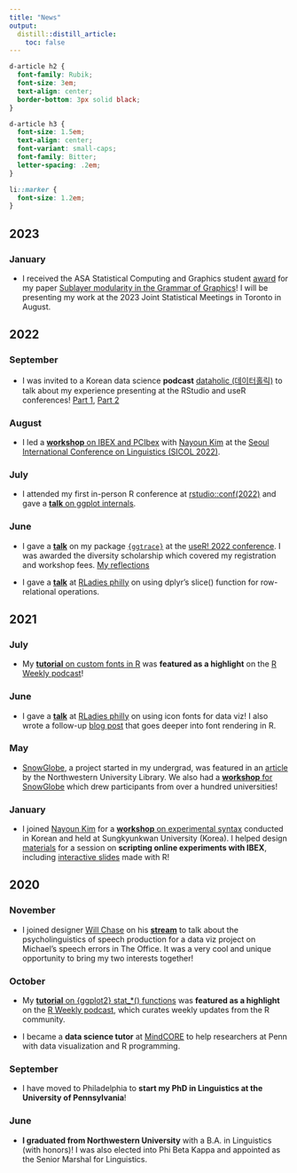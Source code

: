 ```yaml
---
title: "News"
output:
  distill::distill_article:
    toc: false
---
```


```css
d-article h2 {
  font-family: Rubik;
  font-size: 3em;
  text-align: center;
  border-bottom: 3px solid black;
}

d-article h3 {
  font-size: 1.5em;
  text-align: center;
  font-variant: small-caps;
  font-family: Bitter;
  letter-spacing: .2em;
}

li::marker {
  font-size: 1.2em;
}
```

## 2023

### January

- I received the ASA Statistical Computing and Graphics student [award](https://community.amstat.org/jointscsg-section/awards/student-paper-competition) for my paper [Sublayer modularity in the Grammar of Graphics](static/papers/Choe_2022_SublayerGG.pdf)! I will be presenting my work at the 2023 Joint Statistical Meetings in Toronto in August.

## 2022

### September

- I was invited to a Korean data science **podcast** [dataholic (데이터홀릭)](https://www.youtube.com/c/dataholic4) to talk about my experience presenting at the RStudio and useR conferences! [Part 1](https://www.youtube.com/watch?v=Avagxy2PNhg), [Part 2](https://www.youtube.com/watch?v=S4APUKuDUtM)

### August

- I led a [**workshop** on IBEX and PCIbex](https://github.com/yjunechoe/IBEX-Workshop-Materials/blob/master/2022-ibex-pcibex-workshop-slides.pdf) with [Nayoun Kim](https://nayounkimlinguist.com/) at the [Seoul International Conference on Linguistics (SICOL 2022)](https://sicol2022.creatorlink.net/). 

### July

- I attended my first in-person R conference at [rstudio::conf(2022)](https://rstudioconf2022.sched.com/?iframe=no) and gave a [**talk** on ggplot internals](https://www.youtube.com/watch?v=dUBnitXf5mk&list=PL9HYL-VRX0oTOwqzVtL_q5T8MNrzn0mdH&index=38).

### June

- I gave a [**talk**](https://www.youtube.com/watch?v=2JX8zu4QxMg&t=2959s) on my package [`{ggtrace}`](https://yjunechoe.github.io/ggtrace/) at the [useR! 2022 conference](https://user2022.r-project.org/). I was awarded the diversity scholarship which covered my registration and workshop fees. [My reflections](https://yjunechoe.github.io/posts/2022-07-30-user2022/)

- I gave a [**talk**](https://www.youtube.com/watch?v=c5ydz-Ha61I&t=1190s) at [RLadies philly](https://www.rladiesphilly.org/) on using dplyr's slice() function for row-relational operations.

## 2021

### July

- My [**tutorial** on custom fonts in R](https://yjunechoe.github.io/posts/2021-06-24-setting-up-and-debugging-custom-fonts/) was **featured as a highlight** on the [R Weekly podcast](https://share.fireside.fm/episode/87RSVeFz+alD0Og1X?t=247)!

### June

- I gave a [**talk**](https://www.youtube.com/embed/guzjt7xh2Cw?start=3787) at [RLadies philly](https://www.rladiesphilly.org/) on using icon fonts for data viz! I also wrote a follow-up [blog post](https://yjunechoe.github.io/posts/2021-06-24-setting-up-and-debugging-custom-fonts/) that goes deeper into font rendering in R.

### May

- [SnowGlobe](https://snowglobe.soc.northwestern.edu/), a project started in my undergrad, was featured in an [article](https://sites.northwestern.edu/northwesternlibrary/2021/05/11/student-developed-app-expedites-time-consuming-research-task/) by the Northwestern University Library. We also had a [**workshop** for SnowGlobe](https://www.eventbrite.com/e/an-introduction-to-snowglobe-a-tool-for-systematic-reviews-tickets-149045397797#) which drew participants from over a hundred universities!

### January

- I joined [Nayoun Kim](https://nayounkimlinguist.com/) for a [**workshop** on experimental syntax](https://github.com/yjunechoe/IBEX-Workshop-Materials/blob/master/2021-ibex-workshop-slides.pdf) conducted in Korean and held at Sungkyunkwan University (Korea). I helped design [materials](https://github.com/yjunechoe/IBEX-Workshop-Materials) for a session on **scripting online experiments with IBEX**, including [interactive slides](https://ibex-workshop-slides.netlify.app/) made with R!


## 2020

### November

- I joined designer [Will Chase](https://www.williamrchase.com/) on his [**stream**](https://www.youtube.com/watch?v=Z0NVmQXYjac) to talk about the psycholinguistics of speech production for a data viz project on Michael's speech errors in The Office. It was a very cool and unique opportunity to bring my two interests together!

### October

- My [**tutorial** on {ggplot2} stat_*() functions](https://yjunechoe.github.io/posts/2020-09-26-demystifying-stat-layers-ggplot2/) was **featured as a highlight** on the [R Weekly podcast](https://rweekly.fireside.fm/8?t=251), which curates weekly updates from the R community.

- I became a **data science tutor** at [MindCORE](https://mindcore.sas.upenn.edu/) to help researchers at Penn with data visualization and R programming.

### September

- I have moved to Philadelphia to **start my PhD in Linguistics at the University of Pennsylvania**!

### June

- **I graduated from Northwestern University** with a B.A. in Linguistics (with honors)! I was also elected into Phi Beta Kappa and appointed as the Senior Marshal for Linguistics.